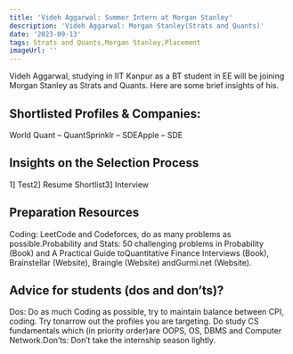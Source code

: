 ```yaml
---
title: 'Videh Aggarwal: Summer Intern at Morgan Stanley'
description: 'Videh Aggarwal: Morgan Stanley(Strats and Quants)'
date: '2023-09-13'
tags: Strats and Quants,Morgan Stanley,Placement
imageUrl: ''
---
```


Videh Aggarwal, studying in IIT Kanpur as a BT student in EE will be joining Morgan Stanley as Strats and Quants. Here are some brief insights of his.

## Shortlisted Profiles & Companies:
World Quant – QuantSprinklr – SDEApple – SDE

## Insights on the Selection Process
1] Test2] Resume Shortlist3] Interview

##  Preparation Resources
Coding: LeetCode and Codeforces, do as many problems as possible.Probability and Stats: 50 challenging problems in Probability (Book) and A Practical Guide toQuantitative Finance Interviews (Book), Brainstellar (Website), Braingle (Website) andGurmi.net (Website).

## Advice for students (dos and don’ts)? 
Dos: Do as much Coding as possible, try to maintain balance between CPI, coding. Try tonarrow out the profiles you are targeting. Do study CS fundamentals which (in priority order)are OOPS, OS, DBMS and Computer Network.Don’ts: Don’t take the internship season lightly.

